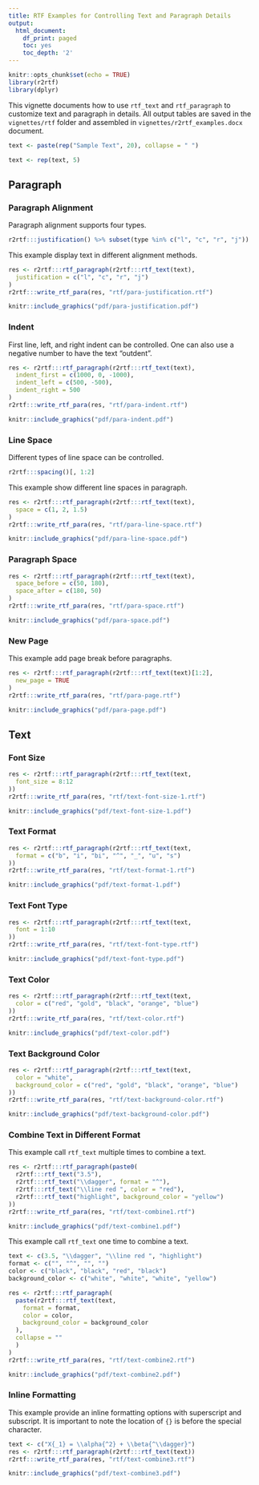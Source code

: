 ```yaml
---
title: RTF Examples for Controlling Text and Paragraph Details
output:
  html_document:
    df_print: paged
    toc: yes
    toc_depth: '2'
---
```


```r
knitr::opts_chunk$set(echo = TRUE)
library(r2rtf)
library(dplyr)
```

This vignette documents how to use `rtf_text` and `rtf_paragraph` to customize text and paragraph in details. All output tables are saved in the `vignettes/rtf` folder and assembled in `vignettes/r2rtf_examples.docx` document. 

```r
text <- paste(rep("Sample Text", 20), collapse = " ")
```

```r
text <- rep(text, 5)
```

## Paragraph 

### Paragraph Alignment 

Paragraph alignment supports four types. 

```r
r2rtf:::justification() %>% subset(type %in% c("l", "c", "r", "j"))
```

This example display text in different alignment methods.

```r
res <- r2rtf:::rtf_paragraph(r2rtf:::rtf_text(text),
  justification = c("l", "c", "r", "j")
)
r2rtf:::write_rtf_para(res, "rtf/para-justification.rtf")
```

```r
knitr::include_graphics("pdf/para-justification.pdf")
```

### Indent 

First line, left, and right indent can be controlled. One can also use a negative number to have the text "outdent".

```r
res <- r2rtf:::rtf_paragraph(r2rtf:::rtf_text(text),
  indent_first = c(1000, 0, -1000),
  indent_left = c(500, -500),
  indent_right = 500
)
r2rtf:::write_rtf_para(res, "rtf/para-indent.rtf")
```


```r
knitr::include_graphics("pdf/para-indent.pdf")
```

### Line Space

Different types of line space can be controlled.

```r
r2rtf:::spacing()[, 1:2]
```

This example show different line spaces in paragraph. 

```r
res <- r2rtf:::rtf_paragraph(r2rtf:::rtf_text(text),
  space = c(1, 2, 1.5)
)
r2rtf:::write_rtf_para(res, "rtf/para-line-space.rtf")
```

```r
knitr::include_graphics("pdf/para-line-space.pdf")
```

### Paragraph Space

```r
res <- r2rtf:::rtf_paragraph(r2rtf:::rtf_text(text),
  space_before = c(50, 180),
  space_after = c(180, 50)
)
r2rtf:::write_rtf_para(res, "rtf/para-space.rtf")
```

```r
knitr::include_graphics("pdf/para-space.pdf")
```

### New Page

This example add page break before paragraphs. 
```r
res <- r2rtf:::rtf_paragraph(r2rtf:::rtf_text(text)[1:2],
  new_page = TRUE
)
r2rtf:::write_rtf_para(res, "rtf/para-page.rtf")
```

```r
knitr::include_graphics("pdf/para-page.pdf")
```

## Text

### Font Size

```r
res <- r2rtf:::rtf_paragraph(r2rtf:::rtf_text(text,
  font_size = 8:12
))
r2rtf:::write_rtf_para(res, "rtf/text-font-size-1.rtf")
```

```r
knitr::include_graphics("pdf/text-font-size-1.pdf")
```

### Text Format

```r
res <- r2rtf:::rtf_paragraph(r2rtf:::rtf_text(text,
  format = c("b", "i", "bi", "^", "_", "u", "s")
))
r2rtf:::write_rtf_para(res, "rtf/text-format-1.rtf")
```

```r
knitr::include_graphics("pdf/text-format-1.pdf")
```

### Text Font Type

```r
res <- r2rtf:::rtf_paragraph(r2rtf:::rtf_text(text,
  font = 1:10
))
r2rtf:::write_rtf_para(res, "rtf/text-font-type.rtf")
```

```r
knitr::include_graphics("pdf/text-font-type.pdf")
```

### Text Color

```r
res <- r2rtf:::rtf_paragraph(r2rtf:::rtf_text(text,
  color = c("red", "gold", "black", "orange", "blue")
))
r2rtf:::write_rtf_para(res, "rtf/text-color.rtf")
```

```r
knitr::include_graphics("pdf/text-color.pdf")
```

### Text Background Color

```r
res <- r2rtf:::rtf_paragraph(r2rtf:::rtf_text(text,
  color = "white",
  background_color = c("red", "gold", "black", "orange", "blue")
))
r2rtf:::write_rtf_para(res, "rtf/text-background-color.rtf")
```

```r
knitr::include_graphics("pdf/text-background-color.pdf")
```

### Combine Text in Different Format

This example call `rtf_text` multiple times to combine a text.

```r
res <- r2rtf:::rtf_paragraph(paste0(
  r2rtf:::rtf_text("3.5"),
  r2rtf:::rtf_text("\\dagger", format = "^"),
  r2rtf:::rtf_text("\\line red ", color = "red"),
  r2rtf:::rtf_text("highlight", background_color = "yellow")
))
r2rtf:::write_rtf_para(res, "rtf/text-combine1.rtf")
```

```r
knitr::include_graphics("pdf/text-combine1.pdf")
```

This example call `rtf_text` one time to combine a text.

```r
text <- c(3.5, "\\dagger", "\\line red ", "highlight")
format <- c("", "^", "", "")
color <- c("black", "black", "red", "black")
background_color <- c("white", "white", "white", "yellow")

res <- r2rtf:::rtf_paragraph(
  paste(r2rtf:::rtf_text(text,
    format = format,
    color = color,
    background_color = background_color
  ),
  collapse = ""
  )
)
r2rtf:::write_rtf_para(res, "rtf/text-combine2.rtf")
```

```r
knitr::include_graphics("pdf/text-combine2.pdf")
```

### Inline Formatting

This example provide an inline formatting options with superscript and subscript. It is important to note the location of `{}` is before the special character.

```r
text <- c("X{_1} = \\alpha{^2} + \\beta{^\\dagger}")
res <- r2rtf:::rtf_paragraph(r2rtf:::rtf_text(text))
r2rtf:::write_rtf_para(res, "rtf/text-combine3.rtf")
```

```r
knitr::include_graphics("pdf/text-combine3.pdf")
```
